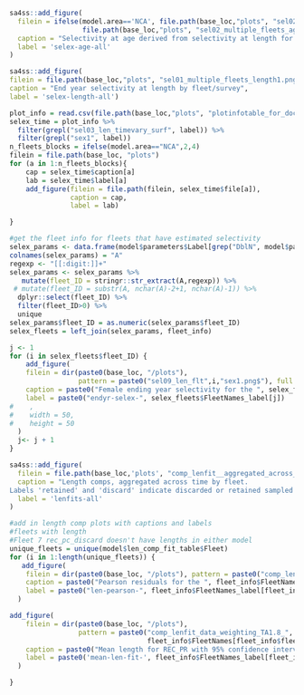 <!-- ======================================================================= -->
<!-- ************************    Selectivity     *************************** --> 
<!-- ======================================================================= -->

\FloatBarrier

```r
sa4ss::add_figure(
  filein = ifelse(model.area=='NCA', file.path(base_loc,"plots", "sel02_multiple_fleets_age1.png"),
                  file.path(base_loc,"plots", "sel02_multiple_fleets_age2.png")),
  caption = "Selectivity at age derived from selectivity at length for multiple fleets",
  label = 'selex-age-all'
)
```

\FloatBarrier

```r
sa4ss::add_figure(
filein = file.path(base_loc,"plots", "sel01_multiple_fleets_length1.png"), 
caption = "End year selectivity at length by fleet/survey",
label = 'selex-length-all')
```

\FloatBarrier 


<!--time varying selectivity-->
```r
plot_info = read.csv(file.path(base_loc,"plots", "plotinfotable_for_doc.csv"))
selex_time = plot_info %>%
  filter(grepl("sel03_len_timevary_surf", label)) %>%
  filter(grepl("sex1", label))
n_fleets_blocks = ifelse(model.area=="NCA",2,4)
filein = file.path(base_loc, "plots")
for (a in 1:n_fleets_blocks){
	cap = selex_time$caption[a]
	lab = selex_time$label[a]
	add_figure(filein = file.path(filein, selex_time$file[a]), 
			   caption = cap, 
			   label = lab)

}
```

\FloatBarrier 
<!--selectivity for fleets that are not mirrored-->

```r
#get the fleet info for fleets that have estimated selectivity
selex_params <- data.frame(model$parameters$Label[grep("DblN", model$parameters$Label)])
colnames(selex_params) = "A"
regexp <- "[[:digit:]]+"
selex_params <- selex_params %>%
   mutate(fleet_ID = stringr::str_extract(A,regexp)) %>%
 # mutate(fleet_ID = substr(A, nchar(A)-2+1, nchar(A)-1)) %>%
  dplyr::select(fleet_ID) %>%
  filter(fleet_ID>0) %>%
  unique
selex_params$fleet_ID = as.numeric(selex_params$fleet_ID)
selex_fleets = left_join(selex_params, fleet_info)
```


\FloatBarrier 

```r
j <- 1
for (i in selex_fleets$fleet_ID) {
    add_figure(
    filein = dir(paste0(base_loc, "/plots"), 
                 pattern = paste0("sel09_len_flt",i,"sex1.png$"), full.names = TRUE),
    caption = paste0("Female ending year selectivity for the ", selex_fleets$FleetNames_parsed[j]),
    label = paste0("endyr-selex-", selex_fleets$FleetNames_label[j])
#    ,
#    width = 50,
#    height = 50
  )
  j<- j + 1
}
```


\FloatBarrier 



<!-- ======================================================================= -->
<!-- ********************** Fit to the Length Data ************************* --> 
<!-- ======================================================================= -->

\FloatBarrier 

```r
sa4ss::add_figure(
  filein = file.path(base_loc,'plots', "comp_lenfit__aggregated_across_time.png"),
  caption = "Length comps, aggregated across time by fleet.
Labels 'retained' and 'discard' indicate discarded or retained sampled for each fleet. Panels without this designation represent the whole catch",
  label = 'lenfits-all'
)
```

\FloatBarrier



```r
#add in length comp plots with captions and labels
#fleets with length
#Fleet 7 rec_pc_discard doesn't have lengths in either model
unique_fleets = unique(model$len_comp_fit_table$Fleet)
for (i in 1:length(unique_fleets)) {
   add_figure(
    filein = dir(paste0(base_loc, "/plots"), pattern = paste0("comp_lenfit_residsflt", unique_fleets[i],"mkt*"), full.names = TRUE)[1],
    caption = paste0("Pearson residuals for the ", fleet_info$FleetNames_parsed[fleet_info$fleet_ID==unique_fleets[i]], ". Closed bubbles are positive residuals (observed > expected) and open bubbles are negative residuals (observed < expected)"),
    label = paste0("len-pearson-", fleet_info$FleetNames_label[fleet_info$fleet_ID==unique_fleets[i]])
  )

add_figure(
    filein = dir(paste0(base_loc, "/plots"), 
                 pattern = paste0("comp_lenfit_data_weighting_TA1.8_",
                                  fleet_info$FleetNames[fleet_info$fleet_ID==unique_fleets[i]], ".png$"), full.names = TRUE),
    caption = paste0("Mean length for REC_PR with 95% confidence intervals based on current samples sizes. Francis data weighting method TA1.8: thinner intervals (with capped ends) show result of further adjusting sample sizes based on suggested multiplier (with 95% interval) for length data from the ",fleet_info$FleetNames_parsed[fleet_info$fleet_ID==unique_fleets[i]]),
    label = paste0('mean-len-fit-', fleet_info$FleetNames_label[fleet_info$fleet_ID==unique_fleets[i]])
  )

}
```




\FloatBarrier 
